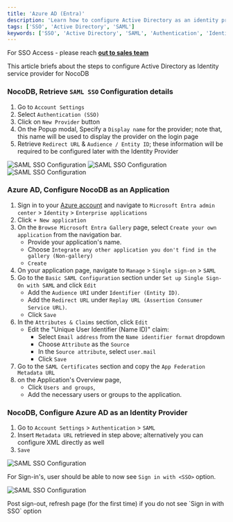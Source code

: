 ```yaml
---
title: 'Azure AD (Entra)'
description: 'Learn how to configure Active Directory as an identity provider for NocoDB.'
tags: ['SSO', 'Active Directory', 'SAML']
keywords: ['SSO', 'Active Directory', 'SAML', 'Authentication', 'Identity Provider']
---
```


<Callout type="info">For SSO Access - please reach [**out to sales team**](https://cal.com/nocodb)</Callout>

This article briefs about the steps to configure Active Directory as Identity service provider for NocoDB

### NocoDB, Retrieve `SAML SSO` Configuration details

1. Go to `Account Settings`
2. Select `Authentication (SSO)`
3. Click on `New Provider` button
4. On the Popup modal, Specify a `Display name` for the provider; note that, this name will be used to display the
   provider on the login page
5. Retrieve `Redirect URL` & `Audience / Entity ID`; these information will be required to be configured later with the
   Identity Provider

![SAML SSO Configuration](/img/v2/account-settings/SSO-1.png)
![SAML SSO Configuration](/img/v2/account-settings/SAML-2.png)
![SAML SSO Configuration](/img/v2/account-settings/SAML-3.png)

### Azure AD, Configure NocoDB as an Application

1. Sign in to your [Azure account](https://portal.azure.com/#allservices) and navigate
   to `Microsoft Entra admin center` > `Identity` > `Enterprise applications`
2. Click `+ New application`
3. On the `Browse Microsoft Entra Gallery` page, select `Create your own application` from the navigation bar.
    - Provide your application's name.
    - Choose `Integrate any other application you don't find in the gallery (Non-gallery)`
    - `Create`
4. On your application page, navigate to `Manage` > `Single sign-on` > `SAML`
5. Go to the `Basic SAML Configuration` section under `Set up Single Sign-On with SAML` and click `Edit`
    - Add the `Audience URI` under `Identifier (Entity ID)`.
    - Add the `Redirect URL` under `Replay URL (Assertion Consumer Service URL)`.
    - Click `Save`
6. In the `Attributes & Claims` section, click `Edit`
    - Edit the "Unique User Identifier (Name ID)" claim:
        - Select `Email address` from the `Name identifier format` dropdown
        - Choose `Attribute` as the `Source`
        - In the `Source attribute`, select `user.mail`
        - Click `Save`
7. Go to the `SAML Certificates` section and copy the `App Federation Metadata URL`
8. on the Application's Overview page,
    - Click `Users and groups`,
    - Add the necessary users or groups to the application.

### NocoDB, Configure Azure AD as an Identity Provider

1. Go to `Account Settings` > `Authentication` > `SAML`
2. Insert `Metadata URL` retrieved in step above; alternatively you can configure XML directly as well
3. `Save`

![SAML SSO Configuration](/img/v2/account-settings/SAML-4.png)

For Sign-in's, user should be able to now see `Sign in with <SSO>` option.

![SAML SSO Configuration](/img/v2/account-settings/SSO-SignIn.png)

<Callout type="note">
Post sign-out, refresh page (for the first time) if you do not see `Sign in with SSO` option
</Callout>
